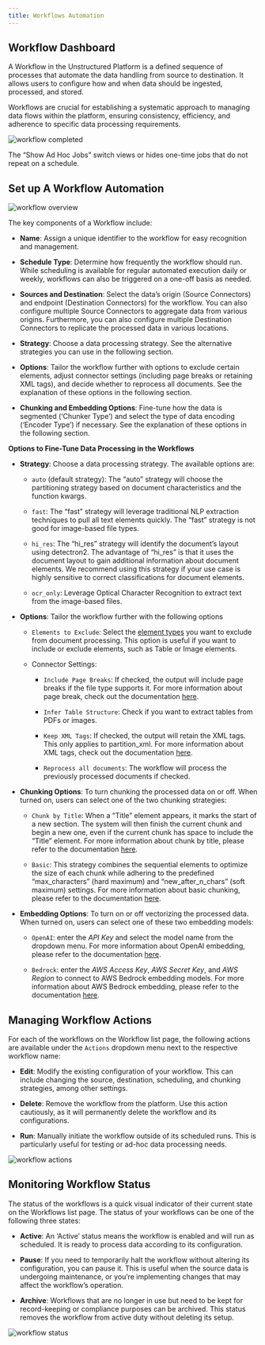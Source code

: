 ```yaml
---
title: Workflows Automation 
---
```


## Workflow Dashboard

A Workflow in the Unstructured Platform is a defined sequence of processes that automate the data handling from source to destination. It allows users to configure how and when data should be ingested, processed, and stored.

Workflows are crucial for establishing a systematic approach to managing data flows within the platform, ensuring consistency, efficiency, and adherence to specific data processing requirements.

![workflow completed](/img/platform/03b-Workflow-completed.png)

<Note>

The “Show Ad Hoc Jobs” switch views or hides one-time jobs that do not repeat on a schedule.
</Note>
## Set up A Workflow Automation

![workflow overview](/img/platform/03a-Workflow-overview.png)

The key components of a Workflow include:

*   **Name**: Assign a unique identifier to the workflow for easy recognition and management.
    
*   **Schedule Type**: Determine how frequently the workflow should run. While scheduling is available for regular automated execution daily or weekly, workflows can also be triggered on a one-off basis as needed.
    
*   **Sources and Destination**: Select the data’s origin (Source Connectors) and endpoint (Destination Connectors) for the workflow. You can also configure multiple Source Connectors to aggregate data from various origins. Furthermore, you can also configure multiple Destination Connectors to replicate the processed data in various locations.
    
*   **Strategy**: Choose a data processing strategy. See the alternative strategies you can use in the following section.
    
*   **Options**: Tailor the workflow further with options to exclude certain elements, adjust connector settings (including page breaks or retaining XML tags), and decide whether to reprocess all documents. See the explanation of these options in the following section.
    
*   **Chunking and Embedding Options**: Fine-tune how the data is segmented (‘Chunker Type’) and select the type of data encoding (‘Encoder Type’) if necessary. See the explanation of these options in the following section.
    

**Options to Fine-Tune Data Processing in the Workflows**

*   **Strategy**: Choose a data processing strategy. The available options are:
    
    *   `auto` (default strategy): The “auto” strategy will choose the partitioning strategy based on document characteristics and the function kwargs.
        
    *   `fast`: The “fast” strategy will leverage traditional NLP extraction techniques to pull all text elements quickly. The “fast” strategy is not good for image-based file types.
        
    *   `hi_res`: The “hi\_res” strategy will identify the document’s layout using detectron2. The advantage of “hi\_res” is that it uses the document layout to gain additional information about document elements. We recommend using this strategy if your use case is highly sensitive to correct classifications for document elements.
        
    *   `ocr_only`: Leverage Optical Character Recognition to extract text from the image-based files.
        
*   **Options**: Tailor the workflow further with the following options
    
    *   `Elements to Exclude`: Select the [element types](/open-source/introduction/overview) you want to exclude from document processing. This option is useful if you want to include or exclude elements, such as Table or Image elements.
        
    *   Connector Settings:
        
        *   `Include Page Breaks`: If checked, the output will include page breaks if the file type supports it. For more information about page break, check out the documentation [here](/api-reference/api-services/api-parameters#include-page-breaks).
            
        *   `Infer Table Structure`: Check if you want to extract tables from PDFs or images.
            
        *   `Keep XML Tags`: If checked, the output will retain the XML tags. This only applies to partition\_xml. For more information about XML tags, check out the documentation [here](/api-reference/api-services/api-parameters#xml-keep-tags).
            
        *   `Reprocess all documents`: The workflow will process the previously processed documents if checked.
            
*   **Chunking Options**: To turn chunking the processed data on or off. When turned on, users can select one of the two chunking strategies:
    
    *   `Chunk by Title`: When a “Title” element appears, it marks the start of a new section. The system will then finish the current chunk and begin a new one, even if the current chunk has space to include the “Title” element. For more information about chunk by title, please refer to the documentation [here](/open-source/core-functionality/chunking#by-title-chunking-strategy).
        
    *   `Basic`: This strategy combines the sequential elements to optimize the size of each chunk while adhering to the predefined “max\_characters” (hard maximum) and “new\_after\_n\_chars” (soft maximum) settings. For more information about basic chunking, please refer to the documentation [here](/open-source/core-functionality/chunking#basic-chunking-strategy).
        
*   **Embedding Options**: To turn on or off vectorizing the processed data. When turned on, users can select one of these two embedding models:
    
    *   `OpenAI`: enter the _API Key_ and select the model name from the dropdown menu. For more information about OpenAI embedding, please refer to the documentation [here](/open-source/core-functionality/embedding#openaiembeddingencoder).
        
    *   `Bedrock`: enter the _AWS Access Key_, _AWS Secret Key_, and _AWS Region_ to connect to AWS Bedrock embedding models. For more information about AWS Bedrock embedding, please refer to the documentation [here](/open-source/core-functionality/embedding#bedrockembeddingencoder).
        

## Managing Workflow Actions

For each of the workflows on the Workflow list page, the following actions are available under the `Actions` dropdown menu next to the respective workflow name:

*   **Edit**: Modify the existing configuration of your workflow. This can include changing the source, destination, scheduling, and chunking strategies, among other settings.
    
*   **Delete**: Remove the workflow from the platform. Use this action cautiously, as it will permanently delete the workflow and its configurations.
    
*   **Run**: Manually initiate the workflow outside of its scheduled runs. This is particularly useful for testing or ad-hoc data processing needs.
    

![workflow actions](/img/platform/03c-Workflows-Actions.png)

## Monitoring Workflow Status

The status of the workflows is a quick visual indicator of their current state on the Workflows list page. The status of your workflows can be one of the following three states:

*   **Active**: An ‘Active’ status means the workflow is enabled and will run as scheduled. It is ready to process data according to its configuration.
    
*   **Pause**: If you need to temporarily halt the workflow without altering its configuration, you can pause it. This is useful when the source data is undergoing maintenance, or you’re implementing changes that may affect the workflow’s operation.
    
*   **Archive**: Workflows that are no longer in use but need to be kept for record-keeping or compliance purposes can be archived. This status removes the workflow from active duty without deleting its setup.
    

![workflow status](/img/platform/03d-Workflows-Status.png)